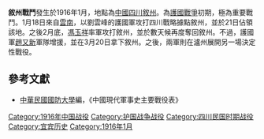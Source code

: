 {{vfd|k|date=2022/06/26}}
{{Infobox Military Conflict|
campaign=|
image=|
caption=|
conflict=敘州戰鬥|
date=1916年1月18日－1916年3月18日|
place=[[中國|中國]][[四川|四川]][[敘州|敘州]]|
result=多次攻防，護國軍取得西南各省戰略地點敘州，[[袁世凱|袁世凱]]軍軍力衰退|
combatant1=[[File:Flag_of_the_Empire_of_China_1915-1916.svg|border]][[袁世凱|袁世凱政府]]|
combatant2=[[File:Flag_of_the_Republic_of_China_1912-1928.svg|border]][[護國軍|護國軍]]|
commander1=[[File:Flag_of_the_Empire_of_China_1915-1916.svg|border]][[馮玉祥|馮玉祥]]|
commander2=[[File:Flag_of_the_Republic_of_China_1912-1928.svg|border]][[劉雲峰|劉雲峰]]|
strength1=|
strength2=|
casualties1=|
casualties2=|
}}
{{Campaignbox National Protection War}}

'''敘州戰鬥'''發生於1916年1月，地點為[[中國|中國]][[四川|四川]][[敘州|敘州]]。為[[護國戰爭|護國戰爭]]初期，極為重要戰鬥。1月18日來自[[雲南|雲南]]，以劉雲峰的護國軍攻打四川戰略據點敘州，並於21日佔領該地。之後2月底，[[馮玉祥|馮玉祥]]率軍攻打敘州，並於數天候再度奪回敘州。不過，護國軍[[趙又新|趙又新]]軍隊增援，並在3月20日拿下敘州。之後，兩軍則在瀘州展開另一場決定性戰役。

==參考文獻==
*[[中華民國|中華民國]][[國防大學_(臺灣)|國防大學]]編，《中國現代軍事史主要戰役表》

{{DEFAULTSORT:X}}
[[Category:1916年中国战役|Category:1916年中国战役]]
[[Category:护国战争战役|Category:护国战争战役]]
[[Category:四川民国时期战役|Category:四川民国时期战役]]
[[Category:宜宾历史|Category:宜宾历史]]
[[Category:1916年1月|Category:1916年1月]]